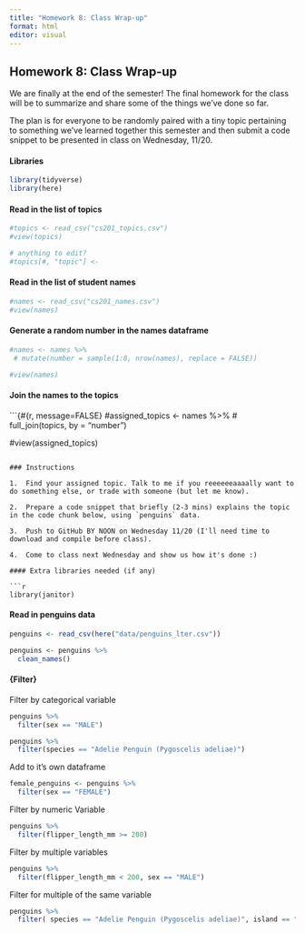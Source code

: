 ```yaml
---
title: "Homework 8: Class Wrap-up"
format: html
editor: visual
---
```


## Homework 8: Class Wrap-up

We are finally at the end of the semester! The final homework for the class will be to summarize and share some of the things we've done so far.

The plan is for everyone to be randomly paired with a tiny topic pertaining to something we've learned together this semester and then submit a code snippet to be presented in class on Wednesday, 11/20.

#### Libraries

```r
library(tidyverse)
library(here)
```

#### Read in the list of topics

```r
#topics <- read_csv("cs201_topics.csv")
#view(topics)

# anything to edit?
#topics[#, "topic"] <- 
```

#### Read in the list of student names

```r
#names <- read_csv("cs201_names.csv")
#view(names)
```

#### Generate a random number in the names dataframe

```r
#names <- names %>%
 # mutate(number = sample(1:8, nrow(names), replace = FALSE))

#view(names)
```

#### Join the names to the topics

```{#{r, message=FALSE}
#assigned_topics <- names %>%
#  full_join(topics, by = "number")

#view(assigned_topics)
```

### Instructions

1.  Find your assigned topic. Talk to me if you reeeeeeaaaally want to do something else, or trade with someone (but let me know).

2.  Prepare a code snippet that briefly (2-3 mins) explains the topic in the code chunk below, using `penguins` data.

3.  Push to GitHub BY NOON on Wednesday 11/20 (I'll need time to download and compile before class).

4.  Come to class next Wednesday and show us how it's done :)

#### Extra libraries needed (if any)

```r
library(janitor)

```

#### Read in penguins data

```r
penguins <- read_csv(here("data/penguins_lter.csv"))

penguins <- penguins %>% 
  clean_names()
```

#### {Filter}

Filter by categorical variable
```r
penguins %>%
  filter(sex == "MALE")
```


```r
penguins %>% 
  filter(species == "Adelie Penguin (Pygoscelis adeliae)")
```


Add to it's own dataframe
```r
female_penguins <- penguins %>%
  filter(sex == "FEMALE")
```

Filter by numeric Variable
```r
penguins %>%
  filter(flipper_length_mm >= 200)
```

Filter by multiple variables
```r
penguins %>%
  filter(flipper_length_mm < 200, sex == "MALE")
```

Filter for multiple of the same variable
```r
penguins %>%
  filter( species == "Adelie Penguin (Pygoscelis adeliae)", island == "Biscoe" | island == "Torgersen")
```





